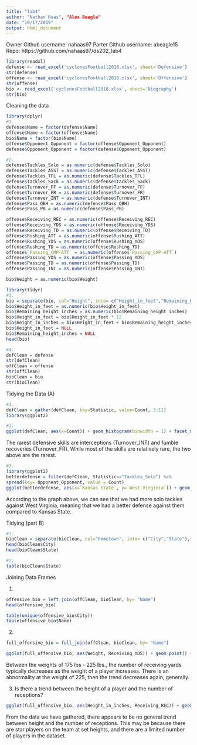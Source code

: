 ```yaml
---
title: "lab4"
author: "Nathan Haas", "Alex Beagle"
date: "10/17/2019"
output: html_document
---
```


Owner Github username: nahaas97
Parter Github username: abeagle15
Repo: https://github.com/nahaas97/ds202_lab4

```r
library(readxl)
defense <- read_excel('cyclonesFootball2018.xlsx', sheet='Defensive')
str(defense)
offense <- read_excel('cyclonesFootball2018.xlsx', sheet='Offensive')
str(offense)
bio <- read_excel('cyclonesFootball2018.xlsx', sheet='Biography')
str(bio)

```
Cleaning the data
```r
library(dplyr)
#1.
defense$Name = factor(defense$Name)
offense$Name = factor(offense$Name)
bio$Name = factor(bio$Name)
offense$Opponent_Opponent = factor(offense$Opponent_Opponent)
defense$Opponent_Opponent = factor(defense$Opponent_Opponent)

#2.
defense$Tackles_Solo = as.numeric(defense$Tackles_Solo)
defense$Tackles_ASST = as.numeric(defense$Tackles_ASST)
defense$Tackles_TFL = as.numeric(defense$Tackles_TFL)
defense$Tackles_Sack = as.numeric(defense$Tackles_Sack)
defense$Turnover_FF = as.numeric(defense$Turnover_FF)
defense$Turnover_FR = as.numeric(defense$Turnover_FR)
defense$Turnover_INT = as.numeric(defense$Turnover_INT)
defense$Pass_QBH = as.numeric(defense$Pass_QBH)
defense$Pass_PB = as.numeric(defense$Pass_PB)

offense$Receiving_REC = as.numeric(offense$Receiving_REC)
offense$Receiving_YDS = as.numeric(offense$Receiving_YDS)
offense$Receiving_TD = as.numeric(offense$Receiving_TD)
offense$Rushing_ATT = as.numeric(offense$Rushing_ATT)
offense$Rushing_YDS = as.numeric(offense$Rushing_YDS)
offense$Rushing_TD = as.numeric(offense$Rushing_TD)
offense$`Passing_CMP-ATT` = as.numeric(offense$`Passing_CMP-ATT`)
offense$Passing_YDS = as.numeric(offense$Passing_YDS)
offense$Passing_TD = as.numeric(offense$Passing_TD)
offense$Passing_INT = as.numeric(offense$Passing_INT)

bio$Weight = as.numeric(bio$Weight)

library(tidyr)
#3.
bio = separate(bio, col="Height", into= c("Height_in_feet","Remaining_height_inches"),sep="-")
bio$Height_in_feet = as.numeric(bio$Height_in_feet)
bio$Remaining_height_inches = as.numeric(bio$Remaining_height_inches)
bio$Height_in_feet = bio$Height_in_feet * 12
bio$Height_in_inches = bio$Height_in_feet + bio$Remaining_height_inches
bio$Height_in_feet = NULL
bio$Remaining_height_inches = NULL
head(bio)

#4.
defClean = defense
str(defClean)
offClean = offense
str(offClean)
bioClean = bio
str(bioClean)
```


Tidying the Data (A)
```r
#1.
defClean = gather(defClean, key=Statistic, value=Count, 3:11)
library(ggplot2)

#2.
ggplot(defClean, aes(x=Count)) + geom_histogram(binwidth = 1) + facet_wrap(~Statistic) + labs(title="Count per defensive statistic", x="Number per player", y="Count")

```

The rarest defensive skills are interceptions (Turnover_INT) and fumble recoveries (Turnover_FR). While most of the skills are relatively rare, the two above are the rarest.


```r
#3.
library(ggplot2)
betterdefense = filter(defClean, Statistic=="Tackles_Solo") %>%
spread(key= Opponent_Opponent, value = Count)
ggplot(betterdefense, aes(x=`Kansas State`, y=`West Virginia`)) + geom_point() + labs(title = "Solo tackles against Kansas State and West Virginia", x="Solo Tackles against Kansas State", y="Solo Tackles against West Virginia")

```

According to the graph above, we can see that we had more solo tackles against West Virginia, meaning that we had a better defense against them compared to Kansas State.

Tidying (part B)

```r
#1.
bioClean = separate(bioClean, col="Hometown", into= c("City","State"),sep=",")
head(bioClean$City)
head(bioClean$State)

#2.
table(bioClean$State)
```

Joining Data Frames

1. 
```r
offensive_bio = left_join(offClean, bioClean, by= "Name")
head(offensive_bio)

table(unique(offensive_bio$City))
table(offensive_bio$Name)
```

2.
```r
full_offensive_bio = full_join(offClean, bioClean, by= "Name")

ggplot(full_offensive_bio, aes(Weight, Receiving_YDS)) + geom_point() + labs(title="Number of Receiving Yards by Weight", x="Weight (lbs)",y="Receiving Yards")
```

Between the weights of 175 lbs - 225 lbs., the number of receiving yards typically decreases as the weight of a player increases. There is an abnormality at the weight of 225, then the trend decreases again, generally.


3.
Is there a trend between the height of a player and the number of receptions?
```r
ggplot(full_offensive_bio, aes(Height_in_inches, Receiving_REC)) + geom_point(alpha=1/5) + labs(title="Number of Receptions by Height", x="Height (in)", y="Number of Receptions")
```

From the data we have gathered, there appears to be no general trend between height and the number of receptions. This may be because there are star players on the team at set heights, and there are a limited number of players in the dataset.

